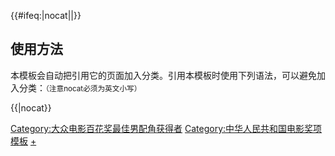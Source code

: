 {{Navbox
|name  = 大众电影百花奖最佳男配角
|title = [[大众电影百花奖]][[大众电影百花奖最佳男配角|最佳男配角]]
|bodyclass = hlist
|titlestyle = background: #BFD7FF
|groupstyle = background: #BFD7FF
|group1=1960年代
|list1=*  [[陈强 (演员)|陈　强]] (1962)
* [[仲星火]](1963)
* 1980年前为最佳配角，不分男女

|group2=1980年代
|list2= * 未　设 (1981)
* 未　设 (1982)
* [[牛犇|牛　犇]] (1983)
* [[刘信义]] (1984)
* [[何伟 (演员)|何　伟]] (1985)
* [[陈裕德]] (1986)
* [[祝士彬]] (1987)
* [[陈佩斯]] (1988)
* [[申军谊]] (1989)

|group3=1990年代
|list3=* [[孙飞虎]] (1990)
* [[陈裕德]] (1991)
* [[葛优|葛　优]] (1992)
* [[冯巩|冯　巩]] (1993)
* [[孙飞虎]] (1994)
* [[谢园|谢　园]] (1995)
* [[方子哥]] (1996)
* [[牛犇|牛　犇]] (1997)
* [[李保田]] (1998)
* [[牛犇|牛　犇]] (1999)

|group4=2000年代
|list4=* [[尤勇|尤　勇]] (2000)
* [[朱旭 (演员)|朱　旭]] (2001)
* [[英达|英　达]] (2002)
* [[王志文]] (2003)
* 未　设 (2004)
* [[谢霆锋]] (2006)
* [[邓超|邓　超]] (2008)

|group5=2010年代
|list5=* [[苏有朋]] (2010)
* [[孫淳|孫　淳]] (2012)
* [[佟大为]] (2014)
* [[李易峰]] (2016)
* [[杜江 (演员)|杜　江]] (2018)

|group6=2020年代
|list6=* [[王传君]] (2020)
|below = 
* [[Template:大众电影百花奖最佳导演|最佳导演]]
* [[Template:大众电影百花奖最佳编剧|最佳编剧]]
* [[Template:大众电影百花奖最佳男主角|最佳男主角]]
* [[Template:大众电影百花奖最佳女主角|最佳女主角]]
* [[Template:大众电影百花奖最佳男配角|最佳男配角]]
* [[Template:大众电影百花奖最佳女配角|最佳女配角]]
* [[Template:大众电影百花奖最佳新人奖|最佳新人奖]]

}}<includeonly>{{#ifeq:{{{1}}}|nocat||[[Category:大众电影百花奖最佳男配角获得者]]}}</includeonly><noinclude>

== 使用方法 ==
本模板会自动把引用它的页面加入分类。引用本模板时使用下列语法，可以避免加入分类：<small>（注意nocat必须为英文小写）</small>
 
<nowiki>{{</nowiki>{{PAGENAME}}<nowiki>|nocat}}</nowiki>

[[Category:中华人民共和国电影奖项模板]]
[[Category:大众电影百花奖最佳男配角获得者|+]]
</noinclude>